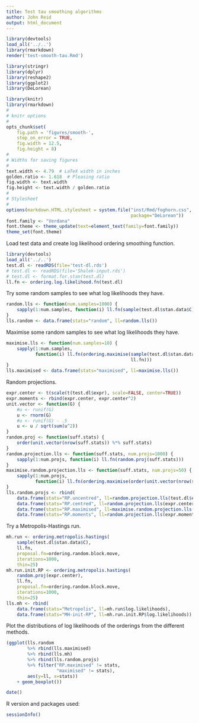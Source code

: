 ```yaml
---
title: Test tau smoothing algorithms
author: John Reid
output: html_document
---
```


```r
library(devtools)
load_all('../..')
library(rmarkdown)
render('test-smooth-tau.Rmd')

```


```r
library(stringr)
library(dplyr)
library(reshape2)
library(ggplot2)
library(DeLorean)

```


```r
library(knitr)
library(rmarkdown)
#
# knitr options
#
opts_chunk$set(
    fig.path = 'figures/smooth-',
    stop_on_error = TRUE,
    fig.width = 12.5,
    fig.height = 8)
#
# Widths for saving figures
#
text.width <- 4.79  # LaTeX width in inches
golden.ratio <- 1.618  # Pleasing ratio
fig.width <- text.width
fig.height <- text.width / golden.ratio
#
# Stylesheet
#
options(markdown.HTML.stylesheet = system.file("inst/Rmd/foghorn.css",
                                               package="DeLorean"))
font.family <- "Verdana"
font.theme <- theme_update(text=element_text(family=font.family))
theme_set(font.theme)

```



Load test data and create log likelihood ordering smoothing function.
```r
library(devtools)
load_all('../..')
test.dl <- readRDS(file='test-dl.rds')
# test.dl <- readRDS(file='Shalek-input.rds')
# test.dl <- format.for.stan(test.dl)
ll.fn <- ordering.log.likelihood.fn(test.dl)

```


Try some random samples to see what log likelihoods they have.
```r
random.lls <- function(num.samples=1000) {
    sapply(1:num.samples, function(i) ll.fn(sample(test.dl$stan.data$C)))
}
lls.random <- data.frame(stats="random", ll=random.lls())

```


Maximise some random samples to see what log likelihoods they have.
```r
maximise.lls <- function(num.samples=10) {
    sapply(1:num.samples,
           function(i) ll.fn(ordering.maximise(sample(test.dl$stan.data$C),
                                               ll.fn)))
}
lls.maximised <- data.frame(stats="maximised", ll=maximise.lls())

```


Random projections.
```r
expr.center <- t(scale(t(test.dl$expr), scale=FALSE, center=TRUE))
expr.moments <- rbind(expr.center, expr.center^2)
unit.vector <- function(G) {
    #u <- runif(G)
    u <- rnorm(G)
    #u <- runif(G) - .5
    u <- u / sqrt(sum(u^2))
}
random.proj <- function(suff.stats) {
    order(unit.vector(nrow(suff.stats)) %*% suff.stats)
}
random.projection.lls <- function(suff.stats, num.projs=1000) {
    sapply(1:num.projs, function(i) ll.fn(random.proj(suff.stats)))
}
maximise.random.projection.lls <- function(suff.stats, num.projs=50) {
    sapply(1:num.projs,
           function(i) ll.fn(ordering.maximise(order(unit.vector(nrow(suff.stats)) %*% suff.stats), ll.fn)))
}
lls.random.projs <- rbind(
    data.frame(stats="RP.uncentred", ll=random.projection.lls(test.dl$expr)),
    data.frame(stats="RP.centred", ll=random.projection.lls(expr.center)),
    data.frame(stats="RP.maximised", ll=maximise.random.projection.lls(expr.center)),
    data.frame(stats="RP.moments", ll=random.projection.lls(expr.moments)))

```


Try a Metropolis-Hastings run.
```r
mh.run <- ordering.metropolis.hastings(
    sample(test.dl$stan.data$C),
    ll.fn,
    proposal.fn=ordering.random.block.move,
    iterations=1000,
    thin=25)
mh.run.init.RP <- ordering.metropolis.hastings(
    random.proj(expr.center),
    ll.fn,
    proposal.fn=ordering.random.block.move,
    iterations=1000,
    thin=25)
lls.mh <- rbind(
    data.frame(stats="Metropolis", ll=mh.run$log.likelihoods),
    data.frame(stats="MH-init-RP", ll=mh.run.init.RP$log.likelihoods))

```


Plot the distributions of log likelihoods of the orderings from the
different methods.
```r
(ggplot(lls.random
        %>% rbind(lls.maximised)
        %>% rbind(lls.mh)
        %>% rbind(lls.random.projs)
        %>% filter("RP.maximised" != stats,
                   "maximised" != stats),
        aes(y=ll, x=stats))
    + geom_boxplot())

```


```r
date()
```


R version and packages used:
```r
sessionInfo()
```
